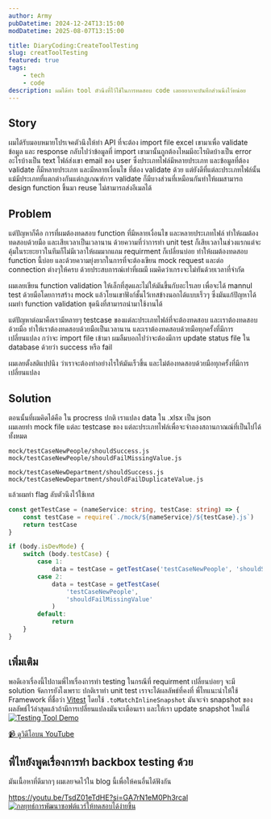 ```yaml
---
author: Army
pubDatetime: 2024-12-24T13:15:00
modDatetime: 2025-08-07T13:15:00

title: DiaryCoding:CreateToolTesting
slug: creatToolTesting
featured: true
tags:
    - tech
    - code
description: ผมได้ทำ tool ตัวนึงที่ไว้ใช้ในการทดสอบ code เลยอยากจะบันทึกส่วนนึงไว้หน่อย
---
```


## Story

ผมได้รับมอบหมายโปรเจคตัวนึงให้ทำ ​API ที่จะต้อง import file excel เขามาเพื่อ validate ข้อมูล และ response
กลับไปว่าข้อมูลที่ import เขามานั้นถูกต้องไหมมีอะไรผิดบ้างเป็น error อะไรบ้างเป็น text ไฟล์ส่งเขา email ของ user
ซึ่งประเภทไฟล์มีหลายประเภท และข้อมูลที่ต้อง validate ก็มีหลายประเภท และมีหลายเงื่อนไข ที่ต้อง validate ด้วย
แต่ยังดีที่แต่ละประเภทไฟล์นั้นแม้มีประเภทที่แตกต่างกันแต่กฎเกณฑ์การ validate ก็มีบางส่วนที่เหมือนกันทำให้ผมสามารถ design function ขึ้นมา reuse ไม่สามารถส่งอีเมลได้
​

## Problem

แต่ปัญหาก็คือ การที่ผมต้องทดสอบ function ที่มีหลายเงื่อนไข และหลายประเภทไฟล์ ทำให้ผมต้องทดสอบด้วยมือ และเสียเวลาเป็นเวลานาน
ด้วยความที่ว่าการทำ unit test ก็เสียเวลาในช่วงแรกแต่จะคุ้มในระยะยาวในทีมก็ไม่มีเวลาให้ผมมากแถม requirment ก็เปลี่ยนบ่อย ทำให้ผมต้องทดสอบ function นี้บ่อย
และด้วยความยุ่งยากในการที่จะต้องเขียน mock request และต่อ connection ต่างๆให้ครบ ด้วยประสบการณ์เท่าที่ผมมี ผมคิดว่าเกรงจะไม่ทันด้วยเวลาที่จำกัด

ผมเลยเขียน function validation ให้เล็กที่สุดและไม่ให้มันขึ้นกับอะไรเลย เพื่อจะได้ mannul test ด้วยมือโดยการสร้าง mock แล้วโยนเขาฟังก์ชั้นไว้เทสข้างนอกได้แบบเร็วๆ
ซึ่งมันแก้ปัญหาได้ ผมทำ function validation ชุดนึงที่สามารถนำมาใช้งานได้

แต่ปัญหาต่อมาคือเรามีหลายๆ testcase ของแต่ละประเภทไฟล์ที่จะต้องทดสอบ และเราต้องทดสอบด้วยมือ ทำให้เราต้องทดสอบด้วยมือเป็นเวลานาน และเราต้องทดสอบด้วยมือทุกครั้งที่มีการเปลี่ยนแปลง
กว่าจะ import file เข้ามา ผมลืมบอกไปว่าจะต้องมีการ update status file ใน database ด้วยว่า success หรือ fail

ผมเลยตั้งสติแปปนึง ว่าเราจะต้องทำอย่างไรให้มันเร็วขึ้น และไม่ต้องทดสอบด้วยมือทุกครั้งที่มีการเปลี่ยนแปลง

## Solution

ตอนนั้นที่ผมคิดได้คือ ใน procress ปกติ เราแปลง data ใน .xlsx เป็น json  
ผมเลยทำ mock file แต่ละ testcase ของ แต่ละประเภทไฟล์เพื่อจะจำลองสถานกาณณ์ที่เป็นไปได้ทั้งหมด

`mock/testCaseNewPeople/shouldSuccess.js`
`mock/testCaseNewPeople/shouldFailMissingValue.js`

`mock/testCaseNewDepartment/shouldSuccess.js`
`mock/testCaseNewDepartment/shouldFailDuplicateValue.js`

แล้วผมทำ flag ลับตัวนึงไว้ใช้เทส

```typescript
const getTestCase = (nameService: string, testCase: string) => {
    const testCase = require(`./mock/${nameService}/${testCase}.js`)
    return testCase
}

if (body.isDevMode) {
    switch (body.testCase) {
        case 1:
            data = testCase = getTestCase('testCaseNewPeople', 'shouldSuccess')
        case 2:
            data = testCase = getTestCase(
                'testCaseNewPeople',
                'shouldFailMissingValue'
            )
        default:
            return
    }
}
```

## เพิ่มเติม

พอดีเอาเรื่องนี้ไปถามพี่ไทเรื่องการทำ testing ในกรณีที่ requirment เปลี่ยนบ่อยๆ จะมี solution จัดการยังไงเพราะ ปกติเราทำ unit test เราจะได้ผลลัพธ์ที่คงที่
พี่ไทแนะนำให้ใช้ Framework ที่ชื่อว่า [Vitest](https://vitest.dev/) โดยใช้ `.toMatchInlineSnapshot` มันจะจำ snapshot ของผลลัพธ์ไว้ล่าสุดแล้วถ้ามีการเปลี่ยนแปลงมันจะเตือนเรา
และให้เรา update snapshot ใหม่ได้
[![Testing Tool Demo](https://img.youtube.com/vi/lnAJvjHUhsU/maxresdefault.jpg)](https://youtu.be/lnAJvjHUhsU?si=dYE__1QJRFYQJSt7)

[📹 ดูวิดีโอบน YouTube](https://youtu.be/lnAJvjHUhsU?si=dYE__1QJRFYQJSt7)

## พี่ไทยังพูดเรื่องการทำ backbox testing ด้วย

มันเนื้อหาที่ดีมากๆ ผมเลยจดไว้ใน blog นี้เพื่อให้คนอื่นได้ฟังกัน

https://youtu.be/TsdZ01eTdHE?si=GA7rN1eM0Ph3rcal
[![กลยุทธ์การพัฒนาซอฟต์แวร์ให้ทดสอบได้ง่ายขึ้น](https://img.youtube.com/vi/TsdZ01eTdHE/maxresdefault.jpg)](https://youtu.be/TsdZ01eTdHE?si=GA7rN1eM0Ph3rcal)
